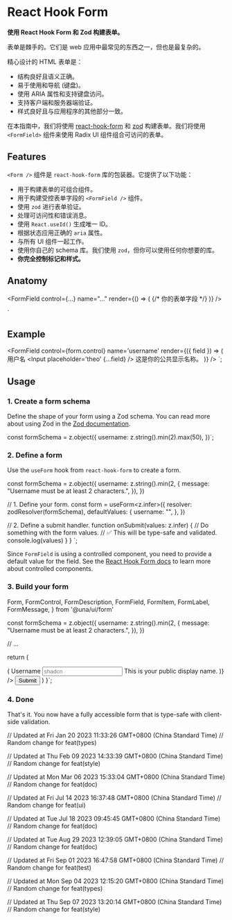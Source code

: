

<Meta of={FormStories} />

<PrimitiveDocsButton docsUrl='https://react-hook-form.com/' />

# React Hook Form

**使用 React Hook Form 和 Zod 构建表单。**

表单是棘手的。它们是 web 应用中最常见的东西之一，但也是最复杂的。

精心设计的 HTML 表单是：

- 结构良好且语义正确。
- 易于使用和导航 (键盘)。
- 使用 ARIA 属性和支持键盘访问。
- 支持客户端和服务器端验证。
- 样式良好且与应用程序的其他部分一致。

在本指南中，我们将使用 [react-hook-form](https://react-hook-form.com/) 和 [zod](https://zod.dev/) 构建表单。我们将使用 `<FormField>` 组件来使用 Radix UI 组件组合可访问的表单。

## Features

`<Form />` 组件是 `react-hook-form` 库的包装器。它提供了以下功能：

- 用于构建表单的可组合组件。
- 用于构建受控表单字段的 `<FormField />` 组件。
- 使用 `zod` 进行表单验证。
- 处理可访问性和错误消息。
- 使用 `React.useId()` 生成唯一 ID。
- 根据状态应用正确的 `aria` 属性。
- 与所有 UI 组件一起工作。
- 使用你自己的 schema 库。我们使用 `zod`，但你可以使用任何你想要的库。
- **你完全控制标记和样式。**

## Anatomy

  <FormField
    control={...}
    name="..."
    render={() => (
      <FormItem>
        <FormLabel />
        <FormControl>
          {/* 你的表单字段 */}
        </FormControl>
        <FormDescription />
        <FormMessage />
      </FormItem>
    )}
  />
</Form>`

<Source code={anatomyCode} language='tsx' dark />

## Example


<FormField
  control={form.control}
  name='username'
  render={({ field }) => (
    <FormItem>
      <FormLabel>用户名</FormLabel>
      <FormControl>
        <Input placeholder='theo' {...field} />
      </FormControl>
      <FormDescription>这是你的公共显示名称。</FormDescription>
      <FormMessage />
    </FormItem>
  )}
/>
`;

<Source code={exampleCode} language='tsx' dark />

## Usage

### 1. Create a form schema

Define the shape of your form using a Zod schema. You can read more about using Zod in the [Zod documentation](https://zod.dev/).



const formSchema = z.object({
username: z.string().min(2).max(50),
})`;

<Source code={schemaCode} language='ts' dark />

### 2. Define a form

Use the `useForm` hook from `react-hook-form` to create a form.



const formSchema = z.object({
username: z.string().min(2, {
message: "Username must be at least 2 characters.",
}),
})

  // 1. Define your form.
  const form = useForm<z.infer<typeof formSchema>>({
    resolver: zodResolver(formSchema),
    defaultValues: {
      username: "",
    },
  })

// 2. Define a submit handler.
function onSubmit(values: z.infer<typeof formSchema>) {
// Do something with the form values.
// ✅ This will be type-safe and validated.
console.log(values)
}
}
`;

<Source code={formCode} language='tsx' dark />

Since `FormField` is using a controlled component, you need to provide a default value for the field. See the [React Hook Form docs](https://react-hook-form.com/docs/usecontroller) to learn more about controlled components.

### 3. Build your form



  Form,
  FormControl,
  FormDescription,
  FormField,
  FormItem,
  FormLabel,
  FormMessage,
} from '@una/ui/form'

const formSchema = z.object({
username: z.string().min(2, {
message: "Username must be at least 2 characters.",
}),
})

  // ...

return (

<Form {...form}>
  <form onSubmit={form.handleSubmit(onSubmit)} className='space-y-8'>
    <FormField
      control={form.control}
      name='username'
      render={({ field }) => (
        <FormItem>
          <FormLabel>Username</FormLabel>
          <FormControl>
            <Input placeholder='shadcn' {...field} />
          </FormControl>
          <FormDescription>This is your public display name.</FormDescription>
          <FormMessage />
        </FormItem>
      )}
    />
    <Button type='submit'>Submit</Button>
  </form>
</Form>
) }`;

<Source code={buildCode} language='tsx' dark format />

### 4. Done

That's it. You now have a fully accessible form that is type-safe with client-side validation.

<Canvas of={FormStories.Default} />

// Updated at Fri Jan 20 2023 11:33:26 GMT+0800 (China Standard Time)
// Random change for feat(types)

// Updated at Thu Feb 09 2023 14:33:39 GMT+0800 (China Standard Time)
// Random change for feat(style)

// Updated at Mon Mar 06 2023 15:33:04 GMT+0800 (China Standard Time)
// Random change for feat(doc)

// Updated at Fri Jul 14 2023 16:37:48 GMT+0800 (China Standard Time)
// Random change for feat(ui)

// Updated at Tue Jul 18 2023 09:45:45 GMT+0800 (China Standard Time)
// Random change for feat(doc)

// Updated at Tue Aug 29 2023 12:39:05 GMT+0800 (China Standard Time)
// Random change for feat(doc)

// Updated at Fri Sep 01 2023 16:47:58 GMT+0800 (China Standard Time)
// Random change for feat(test)

// Updated at Mon Sep 04 2023 12:15:20 GMT+0800 (China Standard Time)
// Random change for feat(types)

// Updated at Thu Sep 07 2023 13:20:14 GMT+0800 (China Standard Time)
// Random change for feat(style)
